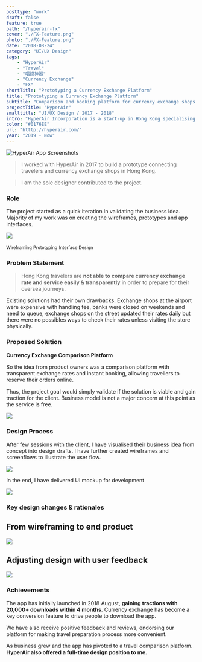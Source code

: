 ```yaml
---
posttype: "work"
draft: false
feature: true
path: "/hyperair-fx"
cover: "./FX-Feature.png"
photo: "./FX-Feature.png"
date: "2018-08-24"
category: "UI/UX Design"
tags: 
    - "HyperAir"
    - "Travel"
    - "唱錢神器"
    - "Currency Exchange"
    - "FX"
shortTitle: "Prototyping a Currency Exchange Platform"
title: "Prototyping a Currency Exchange Platform"
subtitle: "Comparison and booking platform for currency exchange shops in Hong Kong"
projectTitle: "HyperAir"
smalltitle: "UI/UX Design / 2017 - 2018"
intro: "HyperAir Incorporation is a start-up in Hong Kong specialising in all-rounded travel service. I have worked on their debut app focusing on currency exchange."
color: "#0176EE"
url: "htttp://hyperair.com/"
year: "2019 - Now"
---
```


![HyperAir App Screenshots](./FX-Hero-2.png)


<WorkMeta>
<ColumnItem span="span 8">

> I worked with HyperAir in 2017 to build a prototype connecting travelers and currency exchange shops in Hong Kong.

> I am the sole designer contributed to the project.

</ColumnItem>
<ColumnItem span="span 4">
<GridBlock>
<Meta icon="mobile-alt" label="platform" value="Mobile App"/>
<Meta icon="calendar-alt" label="timeline" value="2017 Sep - 2018 Dec"/>
<Meta icon="mug-hot" label="type" value="Client Project"/>
</GridBlock>
</ColumnItem>
</WorkMeta>

<Wrapper style="margin-top: 2rem">

### Role

The project started as a quick iteration in validating the business idea. Majority of my work was on creating the wireframes, prototypes and app interfaces.

</Wrapper>

![](./FX-Role.png)

<GridBlock margin="0 auto" style="text-align: center; margin-top: 20px;">
  <Wrapper><small>Wireframing</small></Wrapper>
  <Wrapper><small>Prototyping</small></Wrapper>
  <Wrapper><small>Interface Design</small></Wrapper>
</GridBlock>

### Problem Statement

> Hong Kong travelers are **not able to compare currency exchange rate and service easily & transparently** in order to prepare for their oversea journeys.

Existing solutions had their own drawbacks. Exchange shops at the airport were expensive with handling fee, banks were closed on weekends and need to queue, exchange shops on the street updated their rates daily but there were no possibles ways to check their rates unless visiting the store physically.

### Proposed Solution

**Currency Exchange Comparison Platform** 

So the idea from product owners was a comparison platform with transparent exchange rates and instant booking, allowing travellers to reserve their orders online.

Thus, the project goal would simply validate if the solution is viable and gain traction for the client. Business model is not a major concern at this point as the service is free.

![](./FX-Solution.png)


### Design Process

After few sessions with the client, I have visualised their business idea from concept into design drafts. I have further created wireframes and screenflows to illustrate the user flow. 

![](./FX-Wireframe.png)

In the end, I have delivered UI mockup for development 

![](./FX-Mockup.png)

### Key design changes & rationales

## From wireframing to end product

![](./FX-DesignChange-1.png)

## Adjusting design with user feedback

![](./FX-DesignChange-2.png)

### Achievements

The app has initially launched in 2018 August, **gaining tractions with 20,000+ downloads within 4 months**. Currency exchange has become a key conversion feature to drive people to download the app.

We have also receive positive feedback and reviews, endorsing our platform for making travel preparation process more convenient.

As business grew and the app has pivoted to a travel comparison platform. **HyperAir also offered a full-time design position to me.**